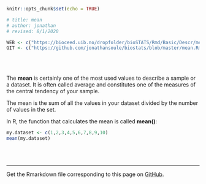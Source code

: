 ```r
knitr::opts_chunk$set(echo = TRUE)

# title: mean
# author: jonathan
# revised: 8/1/2020 

WEB <- c("https://bioceed.uib.no/dropfolder/bioSTATS/Rmd/Basic/Descr/mean.html")
GIT <- c("https://github.com/jonathansoule/biostats/blob/master/mean.Rmd")
```
<br/><br/>

The **mean** is certainly one of the most used values to describe a sample or a dataset. It is often called average and constitutes one of the measures of the central tendency of your sample.

The mean is the sum of all the values in your dataset divided by the number of values in the set.

In R, the function that calculates the mean is called **mean()**:

```r
my.dataset <- c(1,2,3,4,5,6,7,8,9,10)
mean(my.dataset)
```
<br/><br/>

***  
Get the Rmarkdown file corresponding to this page on [GitHub](`r GIT`){target="_blank"}.
